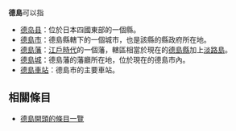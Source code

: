 '''德島'''可以指
*[[德岛县|德岛县]]：位於日本四國東部的一個縣。
*[[德島市|德島市]]：德島縣轄下的一個城市，也是該縣的縣政府所在地。
*[[德島藩|德島藩]]：[[江戶時代|江戶時代]]的一個藩，轄區相當於現在的[[德島縣|德島縣]]加上[[淡路島|淡路島]]。
*[[德島城|德島城]]：德島藩的藩廳所在地，位於現在的德島市內。
*[[德島車站|德島車站]]：德島市的主要車站。

==相關條目==
* [[:Special:Prefixindex/德島|德島開頭的條目一覽]]

{{disambig|Cat=二字日本相關消歧義}}